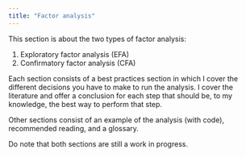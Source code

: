 ```yaml
---
title: "Factor analysis"
---
```


This section is about the two types of factor analysis:

1.  Exploratory factor analysis (EFA)
2.  Confirmatory factor analysis (CFA)

Each section consists of a best practices section in which I cover the different decisions you have to make to run the analysis. I cover the literature and offer a conclusion for each step that should be, to my knowledge, the best way to perform that step.

Other sections consist of an example of the analysis (with code), recommended reading, and a glossary.

Do note that both sections are still a work in progress.
